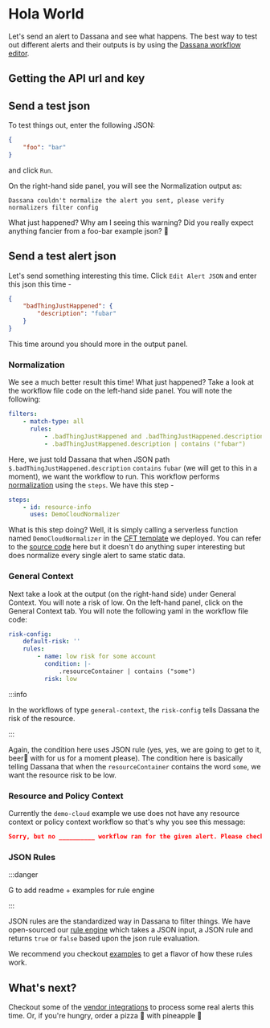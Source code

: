 # Hola World

Let's send an alert to Dassana and see what happens. The best way to test out different alerts and their outputs is by using the [Dassana workflow editor](https://editor.dassana.io/).

## Getting the API url and key


<ApiUrlAndKey />

## Send a test json

To test things out, enter the following JSON:

```json
{
	"foo": "bar"
}
```

and click `Run`.

On the right-hand side panel, you will see the Normalization output as:

```
Dassana couldn't normalize the alert you sent, please verify normalizers filter config
```

What just happened? Why am I seeing this warning?
Did you really expect anything fancier from a foo-bar example json? 🤨

## Send a test alert json

Let's send something interesting this time. Click `Edit Alert JSON` and enter this json this time -

```json
{
	"badThingJustHappened": {
		"description": "fubar"
	}
}
```

This time around you should more in the output panel.

### Normalization

We see a much better result this time! What just happened? Take a look at the workflow file code on the left-hand side panel. You will note the following:

```yaml
filters:
    - match-type: all
      rules:
          - .badThingJustHappened and .badThingJustHappened.description
          - .badThingJustHappened.description | contains ("fubar")
```

Here, we just told Dassana that when JSON path `$.badThingJustHappened.description` `contains` `fubar` (we will get to this in a moment), we want the workflow to run. This workflow performs [normalization](../guides/workflow-authoring/normalize) using the `steps`. We have this step -

```yaml
steps:
    - id: resource-info
      uses: DemoCloudNormalizer
```

What is this step doing? Well, it is simply calling a serverless function named `DemoCloudNormalizer` in the [CFT template](https://github.com/dassana-io/dassana/blob/main/content/pkg/template.yaml#L500) we deployed. You can refer to the [source code](https://github.com/dassana-io/dassana/blob/main/content/actions/demo-cloud-normalizer/src/handler.py) here but it doesn't do anything super interesting but does normalize every single alert to same static data.

### General Context

Next take a look at the output (on the right-hand side) under General Context. You will note a risk of low. On the left-hand panel, click on the General Context tab. You will note the following yaml in the workflow file code:

```yaml
risk-config:
    default-risk: ''
    rules:
        - name: low risk for some account
          condition: |-
              .resourceContainer | contains ("some")
          risk: low
```

:::info

In the workflows of type `general-context`, the `risk-config` tells Dassana the risk of the resource.

:::

Again, the condition here uses JSON rule (yes, yes, we are going to get to it, beer🍺  with for us for a moment please). The condition here is basically telling Dassana that when the `resourceContainer` contains the word `some`, we want the resource risk to be low.

### Resource and Policy Context

Currently the `demo-cloud` example we use does not have any resource context or policy context workflow so that's why you see this message:

```json
Sorry, but no __________ workflow ran for the given alert. Please check filter config
```

### JSON Rules

:::danger

G to add readme + examples for rule engine

:::

JSON rules are the standardized way in Dassana to filter things. We have open-sourced our [rule engine](https://github.com/dassana-io/rule-engine) which takes a JSON input, a JSON rule and returns `true` or `false` based upon the json rule evaluation.

We recommend you checkout [examples](https://github.com/dassana-io/rule-engine/blob/main/README.md#examples) to get a flavor of how these rules work.

## What's next?

Checkout some of the [vendor integrations](../guides/vendor-setup/aws-config/setup.md) to process some real alerts this time. Or, if you're hungry, order a pizza 🍕 with pineapple 🍍
